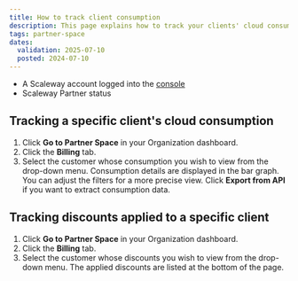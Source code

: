 ```yaml
---
title: How to track client consumption
description: This page explains how to track your clients' cloud consumption.
tags: partner-space
dates:
  validation: 2025-07-10
  posted: 2024-07-10
---
```



<Requirements />

- A Scaleway account logged into the [console](https://account.scaleway.com/?service=elements)
- Scaleway Partner status

## Tracking a specific client's cloud consumption
1. Click **Go to Partner Space** in your Organization dashboard.
2. Click the **Billing** tab.  
3. Select the customer whose consumption you wish to view from the drop-down menu. Consumption details are displayed in the bar graph. You can adjust the filters for a more precise view. Click **Export from API** if you want to extract consumption data. 

## Tracking discounts applied to a specific client
1. Click **Go to Partner Space** in your Organization dashboard.
2. Click the **Billing** tab.  
3. Select the customer whose discounts you wish to view from the drop-down menu. The applied discounts are listed at the bottom of the page.